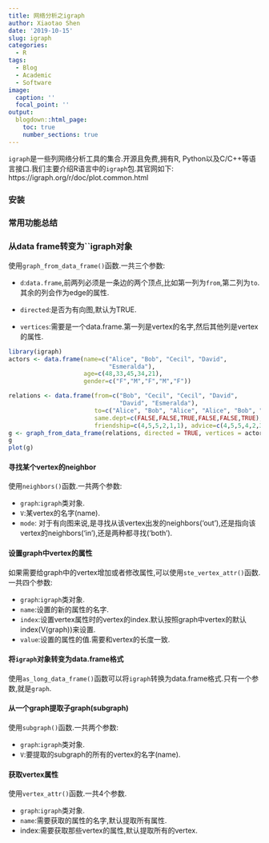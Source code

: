 ```yaml
---
title: 网络分析之igraph
author: Xiaotao Shen
date: '2019-10-15'
slug: igraph
categories:
  - R
tags:
  - Blog
  - Academic
  - Software
image:
  caption: ''
  focal_point: ''
output:
  blogdown::html_page:
    toc: true
    number_sections: true
---
```



`igraph`是一些列网络分析工具的集合.开源且免费,拥有R, Python以及C/C++等语言接口.我们主要介绍R语言中的`igraph`包.其官网如下:
https://igraph.org/r/doc/plot.common.html


### 安装

### 常用功能总结

### 从data frame转变为``igraph对象

使用`graph_from_data_frame()`函数.一共三个参数:

* `d`:`data.frame`,前两列必须是一条边的两个顶点,比如第一列为`from`,第二列为`to`.其余的列会作为edge的属性.

* `directed`:是否为有向图,默认为TRUE.

* `vertices`:需要是一个data.frame.第一列是vertex的名字,然后其他列是vertex的属性.

```r
library(igraph)
actors <- data.frame(name=c("Alice", "Bob", "Cecil", "David",
                            "Esmeralda"),
                     age=c(48,33,45,34,21),
                     gender=c("F","M","F","M","F"))

relations <- data.frame(from=c("Bob", "Cecil", "Cecil", "David",
                               "David", "Esmeralda"),
                        to=c("Alice", "Bob", "Alice", "Alice", "Bob", "Alice"),
                        same.dept=c(FALSE,FALSE,TRUE,FALSE,FALSE,TRUE),
                        friendship=c(4,5,5,2,1,1), advice=c(4,5,5,4,2,3))
g <- graph_from_data_frame(relations, directed = TRUE, vertices = actors)
g
plot(g)
```


#### 寻找某个vertex的neighbor

使用`neighbors()`函数.一共两个参数:

* `graph`:`igraph`类对象.   
* `V`:某vertex的名字(name).   
* `mode`: 对于有向图来说,是寻找从该vertex出发的neighbors('out'),还是指向该vertex的neighbors('in'),还是两种都寻找('both').

#### 设置graph中vertex的属性

如果需要给graph中的vertex增加或者修改属性,可以使用`ste_vertex_attr()`函数.一共四个参数:

* `graph`:`igraph`类对象.    
* `name`:设置的新的属性的名字.   
* `index`:设置vertex属性时的vertex的index.默认按照graph中vertex的默认index(V(graph))来设置.
* `value`:设置的属性的值.需要和vertex的长度一致.

#### 将`igraph`对象转变为data.frame格式

使用`as_long_data_frame()`函数可以将`igraph`转换为data.frame格式.只有一个参数,就是`graph`.

#### 从一个graph提取子graph(subgraph)

使用`subgraph()`函数.一共两个参数:

* `graph`:`igraph`类对象.   
* `V`:要提取的subgraph的所有的vertex的名字(name). 

#### 获取vertex属性

使用`vertex_attr()`函数.一共4个参数.

* `graph`:`igraph`类对象.    
* `name`:需要获取的属性的名字,默认提取所有属性.
* index:需要获取那些vertex的属性,默认提取所有的vertex.




